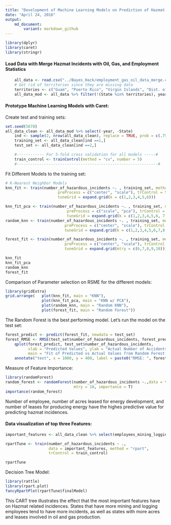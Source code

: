 ```yaml
---
title: "Development of Machine Learning Models on Prediction of Hazmat Incidences"
date: "April 24, 2016"
output: 
    md_document:
        variant: markdown_github
---
```


```r
library(dplyr)
library(caret)
library(stringr)
```

#### Load Data with Merge Hazmat Incidents with Oil, Gas, and Employment Statistics
```r
    all_data <- read.csv("../Bayes_Hack/employment_gas_oil_data_merge.csv") %>% rename(year = Year)
    # Get rid of territories since they are missing data
    territories <- c("Guam", "Puerto Rico", "Virgin Islands", "Dist. of Columbia" )
    all_data_mod <- all_data %>% filter(!(State %in% territories), year!=2016 )
```


#### Prototype Machine Learning Models with Caret:

Create test and training sets:
```r
set.seed(5678)
all_data_clean <- all_data_mod %>% select(-year, -State)
    ind <- sample(2, nrow(all_data_clean), replace = TRUE, prob = c(.75, .25))
    training_set <- all_data_clean[ind ==1,] 
    test_set <- all_data_clean[ind ==2,] 

    #------------ For 5-fold cross validation for all models -----#
    train_control <- trainControl(method = "cv", number = 5)
    #--------------------------------------------------------------#
```

Fit Different Models to the training set:
```r

# K-Nearest Neighbor Models    
knn_fit <- train(number_of_hazardous_incidents ~. , training_set, method = "knn", 
                       preProcess = c("center", "scale"), trControl = train_control,
                       tuneGrid = expand.grid(k = c(1,2,3,4,5,6)))

knn_fit_pca <- train(number_of_hazardous_incidents ~. , training_set, method = "knn", 
                           preProcess = c("scale", "pca"), trControl = train_control,
                           tuneGrid = expand.grid(k = c(1,2,3,4,5,6, 7, 8, 9, 10)))
random_knn <- train(number_of_hazardous_incidents ~. , training_set, method = "rknn", 
                          preProcess = c("center", "scale"), trControl = train_control,
                          tuneGrid = expand.grid(k = c(1,2,3,4,5,6,7,8,9),mtry = c(1)))

forest_fit <- train(number_of_hazardous_incidents ~. , training_set, method = "rf", 
                          preProcess = c("center", "scale"), trControl = train_control,
                          tuneGrid = expand.grid(mtry = c(6,7,8,9,10)))

knn_fit 
knn_fit_pca 
random_knn  
forest_fit
```

Comparison of Parameter selection on RSME for the different models:
```r
library(gridExtra) 
grid.arrange(   plot(knn_fit, main = "KNN"),
                plot(knn_fit_pca, main = "KNN w/ PCA"),
                plot(random_knn, main = "Random KNN"),
                plot(forest_fit, main = "Random Forest"))
```

The Random Forest is the best performing model. Let's run the model on the test set:
```r
forest_predict <- predict(forest_fit, newdata = test_set)
forest_RMSE <- RMSE(test_set$number_of_hazardous_incidents, forest_predict)
    qplot(forest_predict, test_set$number_of_hazardous_incidents,
          xlab = "Predicted Values", ylab = "Actual Number of Accidents",
          main = "Fit of Predicted vs Actual Values from Random Forest Model") + geom_abline() +
    annotate("text", x = 1000, y = 400, label = paste0("RMSE: ", forest_RMSE), col = "violet")

```

Measure of Feature Importance:
```r
library(randomForest)
random_forest <- randomForest(number_of_hazardous_incidents ~.,data = training_set,
                              mtry = 10, importance = T)
importance(random_forest)

```
Number of employee, number of acres leased for energy development, and number of leases for producing energy have the highes predictive value for predicting hazmat incidences.


#### Data visualization of top three Features:
```r
important_features <- all_data_clean %>% select(employees_mining_logging_1000, num_acres_leased,num_producing_leases, number_of_hazardous_incidents)

rpartTune <- train(number_of_hazardous_incidents ~ ., 
                   data = important_features, method = "rpart",
                   trControl = train_control)

rpartTune
```

Decision Tree Model:
```r
library(rattle)
library(rpart.plot)
fancyRpartPlot(rpartTune$finalModel)
```

This CART tree illustrates the effect that the most important features have on Hazmat related incidences. States that have more mining and logging employees tend to have more incidents, as well as states with more acres and leases involved in oil and gas production.
